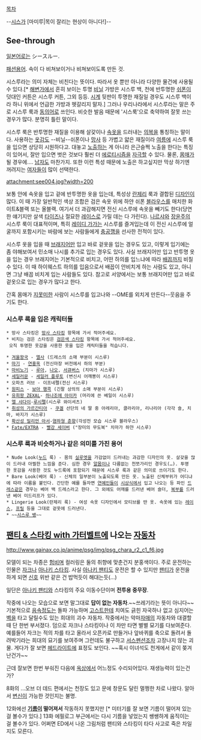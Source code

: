 [[목차]]

--[[시스]]가 [마미루|목이 잘리는 현상이 아니다!]--

== See-through ==
[[일본어]]로는 シースルー. 

[[패션]]용어. 속이 다 비쳐보이거나 비쳐보이도록 만든 것.

시스루라는 의미 자체는 비친다는 뜻이다. 따라서 옷 뿐만 아니라 다양한 물건에 사용될 수 있다.[* [[해변]]가에서 흔히 보이는 투명 [[비닐]] 가방은 시스루 백, 천에 반투명한 [[쉬폰]]이 덧대인 커튼은 시스루 커튼, 그외 등등. [[시계]] 뒷판이 투명한 재질일 경우도 시스루 백이라 하니 위에서 언급한 가방과 헷갈리지 말자.] 그러나 우리나라에서 시스루라는 말은 주로 시스루 룩과 [[동의어]]로 쓰인다. 비슷한 발음 때문에 '시스룩'으로 축약하여 잘못 쓰는 경우가 많다. 분명히 틀린 말이다. 

시스루 룩은 반투명한 재질을 이용해 살갗이나 [[속옷]]을 드러내는 [[의복]]을 통칭하는 말이다. 사용하는 [[옷감]]도 --비닐--쉬폰이나 [[망사]] 등 가볍고 얇은 재질이라 [[여름]]에 시스루 룩을 입으면 상당히 시원하다고. 대놓고 [[노출]]하는 게 아니라 은근슬쩍 노출을 한다는 특징이 있어서, 잘만 입으면 벗은 것보다 훨씬 더 [[에로티시즘]]을 [[자극]]할 수 있다. 물론, [[몸매]]가 될 경우에.... [[남자]]도 마찬가지. 또한 이런 특성 때문에 노출은 하고싶지만 막상 하기엔 꺼려지는 [[여자]]들이 많이 선택한다.

attachment:see004.jpg?width=200

보통 안에 속옷을 입고 겉에 반투명한 옷을 입는데, 특성상 [[란제리]] 룩과 결합된 [[디자인]]이 많다. 이 때 가장 일반적인 색상 조합은 검은 속옷 위에 하얀 쉬폰 [[블라우스]]를 매치한 화이트&블랙 또는 올블랙. 여기서 더 과감해지면 전신 시스루에 속옷을 빼기도 한다(당연한 얘기지만 살색 [[타이즈]]나 절묘한 [[레이스]]로 가릴 데는 다 가린다). [[나르샤]]와 [[장윤주]]의 시스루 룩이 대표적이며, 특히 [[레이디 가가]]는 시스루를 즐겨입는데 이 전신 시스루에 얼굴까지 포함시키는 바람에 보는 사람들에게 [[충공깽]]을 선사한 전적이 있다.

시스루 옷을 입을 때 [[브래지어]]만 입고 바로 겉옷을 입는 경우도 있고, 이렇게 입기에는 좀 야해보여서 민소매 나시를 추가로 입는 경우도 있다. 사실 브래지어만 입고 반투명 옷을 입는 경우 브래지어는 기본적으로 비치고, 어떤 하의를 입느냐에 따라 [[배꼽]]까지 비칠 수 있다. 이 때 하이웨스트 하의를 입음으로서 배꼽이 안비치게 하는 사람도 있고, 아니면 그냥 배꼽 비치게 입는 사람들도 있다. 참고로 서양에서는 보통 브래지어만 입고 바로 겉옷으로 입는 경우가 많다고 한다.

간혹 몸매가 [[지못미]]한 사람이 시스루를 입고나와 --OME를 외치게 만든다--웃음을 주기도 한다.

=== 시스루 룩을 입은 캐릭터들 ===
 * 망사 스타킹은 [[망사 스타킹]] 항목에 가서 적어주세요. 
 * 비치는 검은 스타킹은 [[검은색 스타킹]] 항목에 가서 적어주세요.
  오직 투명한 옷감을 사용한 옷을 입은 캐릭터들을 적습니다.

 * [[겨울왕국]] - [[엘사]] (드레스의 소매 부분이 시스루)
 * [[마기]] - [[연홍옥]] (전신마장 버전에서 하의 부분)
 * [[마비노기]] - [[루아]], [[나오 마리오타 프라데이리|나오]], [[서큐버스(마비노기)|서큐버스]] (치마가 시스루)
 * [[세일러문]] - [[세일러 플루토]] (변신시 어깨뽕이 시스루) 
 * 오파츠 러브 - 이프네펠(전신 시스루)
 * [[원피스]] - [[보아 행콕]] (긴팔 상의의 소매 부분이 시스루)
 * [[유희왕 ZEXAL]]- [[하나조에 아이카]] (머리에 쓴 베일이 시스루)
 * [[엘 샤다이]]-[[루시펠]](시스루 와이셔츠)
 * [[취성의 가르간티아]] - [[쿠겔]] 선단의 네 딸 중 아레리아, 클라리아, 리나리아 (각각 숄, 치마, 바지가 시스루)
 * [[확산성 밀리언 아서]]-[[염하형 춘향]](각성전 모습 시스루 블라우스)
 * [[Fate/EXTRA]] - [[빨강 세이버]] ("장미의 무도복" 치마가 하얀 시스루)

=== 시스루 룩과 비슷하거나 같은 의미를 가진 용어 ===
 * Nude Look([[누드]] 룩) - 몸의 [[실루엣]]을 가감없이 드러내는 과감한 디자인의 옷. 살갗을 많이 드러내 아찔한 느낌을 준다. 심한 경우 [[알몸]]이나 다름없는 천쪼가리인 경우도(…). 투명한 옷감을 사용한 것도 누드룩에 포함되기 때문에 시스루 룩과 같은 의미로 쓰이기도 한다.
 * Bare Look(베어 룩) - 신체의 일부분이 노출되도록 만든 옷. 노출된 신체부위가 어디냐에 따라 이름을 붙인다. 간단한 예를 들자면 [[연예인]]들이 [[시상식]]에서 입고 나오는 등 파인 [[드레스]]같은 경우는 베어 백 드레스라고 한다. 그 외에도 어깨를 드러낸 베어 숄더, [[복부]]를 드러낸 베어 미드리프가 있다.
 * Lingerie Look(란제리 룩) - 여성 속옷 디자인에서 모티브를 딴 옷. 속옷에 있는 [[레이스]], [[프릴]] 등을 그대로 겉옷에 드러낸다.
 * ~~[[시스루 뱅]]~~

== [[팬티 & 스타킹 with 가터벨트]]에 나오는 [[자동차]] ==
http://www.gainax.co.jp/anime/psg/img/psg_chara_r2_c1_f6.jpg

모델이 되는 차종은 [[험비]]며 컬러링은 둘의 취향에 맞춘건지 분홍색이다.
주로 운전하는 인물은 [[자크]]나 [[아나키 스타킹]]. 사실 [[아나키 팬티]]도 운전은 할 수 있지만 [[팬티]]가 운전을 하게 되면 [[신호]] 위반 같은 건 밥먹듯이 해대는듯(...)

일단은 [[아나키 팬티]]와 스타킹의 주요 이동수단이며 '''전투용 중무장'''.

작중에 나오는 모습으로 보면 말그대로 '''답이 없는 자동차'''.~~쓰레기라는 뜻이 아니다~~ 기본적으로 [[음속]]정도는 돌파 가능하며 [[고스트]]한테 치여도 긁힌 자국하나 없고 심지어는 [[벽]]을 타고 달릴수도 있는 희대의 괴수 자동차. 작중에서는 악마[[자매]]의 자동차와 대결할 때 단 한번 부서졌다. 덤으로 자크나 스타킹이나 이 차만 타면 별별 묘기를 다보여준다. 예를들어 자크는 적의 차를 타고 올라서 오픈카로 만들거나 앞바퀴를 축으로 돌려서 돌려박기라는 희대의 묘기를 보여주며 그런데도 불구하고 [[서스펜션]]조차 고장나지 않는 괴물. 게다가 잘 보면 [[헤드라이트]]에 표정도 보인다. ~~혹시 이녀석도 천게에서 같이 쫒겨난건가~~

근데 잘보면 한번 부숴진 다음에 [[옥상]]에서 어느정도 수리되어있다. 재생능력이 있는건가?

8화의 ...오브 더 데드 편에서는 천장도 있고 문에 창문도 달린 멀쩡한 차로 나왔다. 알아서 [[변신]]이 가능한 것인지는 불명.

12화에선 '''[[기름]]이 떨어져서''' 작동하지 못했지만 [* 미터기를 잘 보면 기름이 떨어져 있는 걸 볼수가 있다.] 13화 에필로그 부근에서는 다시 기름을 넣었는지 쌩쌩하게 움직이는 걸 볼수가 있다.
어쩌면 ED에서 나온 그림처럼 팬티와 스타킹이 타다 사고로 죽은 차일지도 모른다.
